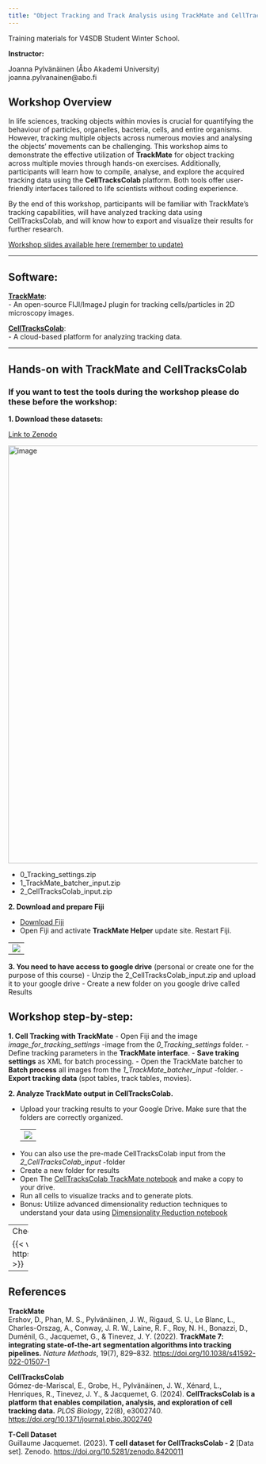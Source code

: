 ```yaml
---
title: "Object Tracking and Track Analysis using TrackMate and CellTracksColab"
---
```


Training materials for V4SDB Student Winter School.

**Instructor:**

Joanna Pylvänäinen (Åbo Akademi University)  
joanna.pylvanainen@abo.fi  

## Workshop Overview

In life sciences, tracking objects within movies is crucial for quantifying the behaviour of particles, organelles, bacteria, cells, and entire organisms. However, tracking multiple objects across numerous movies and analysing the objects’ movements can be challenging. This workshop aims to demonstrate the effective utilization of **TrackMate** for object tracking across multiple movies through hands-on exercises. Additionally, participants will learn how to compile, analyse, and explore the acquired tracking data using the **CellTracksColab** platform. Both tools offer user-friendly interfaces tailored to life scientists without coding experience.

By the end of this workshop, participants will be familiar with TrackMate's tracking capabilities, will have analyzed tracking data using CellTracksColab, and will know how to export and visualize their results for further research.

[Workshop slides available here (remember to update)]()

---

## Software:
[**TrackMate**](https://imagej.net/plugins/trackmate/): <br>
-  An open-source FIJI/ImageJ plugin for tracking cells/particles in 2D microscopy images. 

[**CellTracksColab**](https://github.com/CellMigrationLab/CellTracksColab): <br> 
- A cloud-based platform for analyzing tracking data.

---

## Hands-on with TrackMate and CellTracksColab

### If you want to test the tools during the workshop please do these before the workshop:

**1. Download these datasets:**

[Link to Zenodo](https://zenodo.org/records/14645477)

<img width="843" alt="image" src="https://github.com/user-attachments/assets/99b48321-af84-4f64-b199-07ea84585e19">

- 0_Tracking_settings.zip
- 1_TrackMate_batcher_input.zip
- 2_CellTracksColab_input.zip

**2. Download and prepare Fiji**

- [Download Fiji](https://fiji.sc/)
- Open Fiji and activate **TrackMate Helper** update site. Restart Fiji.

<table>
  <tr>
    <td><img src="https://github.com/user-attachments/assets/bf27c70c-6ba2-4c3a-9ec3-a878563eae7e" /></td>
  </tr>
</table>

**3. You need to have access to google drive** (personal or create one for the purpose of this course)
- Unzip the 2_CellTracksColab_input.zip and upload it to your google drive
- Create a new folder on you google drive called Results

## Workshop step-by-step:

**1. Cell Tracking with TrackMate**
- Open Fiji and the image *image_for_tracking_settings* -image from the *0_Tracking_settings* folder.
- Define tracking parameters in the **TrackMate interface**.
- **Save traking settings** as XML for batch processing.
- Open the TrackMate batcher to **Batch process** all images from the *1_TrackMate_batcher_input* -folder.
- **Export tracking data** (spot tables, track tables, movies).

**2. Analyze TrackMate output in CellTracksColab.**

- Upload your tracking results to your Google Drive. Make sure that the folders are correctly organized.
<table>
  <tr>
    <td><img src="https://github.com/user-attachments/assets/30d5f2dc-125b-462e-a063-66c18a1763ee"/ style="max-width: 100%"></td>
  </tr>
</table>

- You can also use the pre-made CellTracksColab input from the *2_CellTracksColab_input* -folder
- Create a new folder for results
- Open The [CellTracksColab TrackMate notebook](https://colab.research.google.com/github/guijacquemet/CellTracksColab/blob/main/Notebook/CellTracksColab_TrackMate.ipynb) and make a copy to your drive. 
- Run all cells to visualize tracks and to generate plots.
- Bonus: Utilize advanced dimensionality reduction techniques to understand your data using [Dimensionality Reduction notebook](https://colab.research.google.com/github/guijacquemet/CellTracksColab/blob/main/Notebook/CellTracksColab_Dimensionality_Reduction.ipynb) 

---- 
Check out the video from I2K:

{{< video https://www.youtube.com/embed/fIE4i3G7L9Y >}}


---

## References
**TrackMate**<br>
Ershov, D., Phan, M. S., Pylvänäinen, J. W., Rigaud, S. U., Le Blanc, L., Charles-Orszag, A., Conway, J. R. W., Laine, R. F., Roy, N. H., Bonazzi, D., Duménil, G., Jacquemet, G., & Tinevez, J. Y. (2022). **TrackMate 7: integrating state-of-the-art segmentation algorithms into tracking pipelines.** *Nature Methods*, 19(7), 829–832. [https://doi.org/10.1038/s41592-022-01507-1](https://doi.org/10.1038/s41592-022-01507-1)

**CellTracksColab**<br>
Gómez-de-Mariscal, E., Grobe, H., Pylvänäinen, J. W., Xénard, L., Henriques, R., Tinevez, J. Y., & Jacquemet, G. (2024). **CellTracksColab is a platform that enables compilation, analysis, and exploration of cell tracking data.** *PLOS Biology*, 22(8), e3002740. [https://doi.org/10.1371/journal.pbio.3002740](https://doi.org/10.1371/journal.pbio.3002740)

**T-Cell Dataset**<br>
Guillaume Jacquemet. (2023). **T cell dataset for CellTracksColab - 2** [Data set]. Zenodo. [https://doi.org/10.5281/zenodo.8420011](https://doi.org/10.5281/zenodo.8420011)

